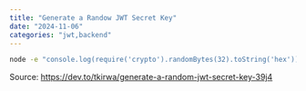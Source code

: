 ```yaml
---
title: "Generate a Randow JWT Secret Key"
date: "2024-11-06"
categories: "jwt,backend"
---
```


````bash
node -e "console.log(require('crypto').randomBytes(32).toString('hex'))"
````

Source: https://dev.to/tkirwa/generate-a-random-jwt-secret-key-39j4
